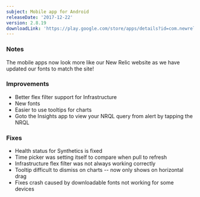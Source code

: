 ```yaml
---
subject: Mobile app for Android
releaseDate: '2017-12-22'
version: 2.8.19
downloadLink: 'https://play.google.com/store/apps/details?id=com.newrelic.rpm&hl=en'
---
```


### Notes

The mobile apps now look more like our New Relic website as we have updated our fonts to match the site!

### Improvements

* Better flex filter support for Infrastructure
* New fonts
* Easier to use tooltips for charts
* Goto the Insights app to view your NRQL query from alert by tapping the NRQL

### Fixes

* Health status for Synthetics is fixed
* Time picker was setting itself to compare when pull to refresh
* Infrastructure flex filter was not always working correctly
* Tooltip difficult to dismiss on charts -- now only shows on horizontal drag
* Fixes crash caused by downloadable fonts not working for some devices
